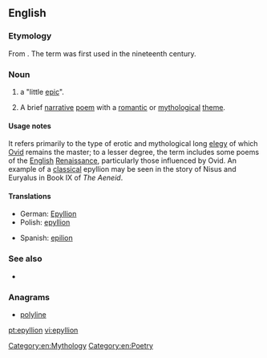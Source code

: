 ==English==

===Etymology===
From {{etyl|grc|en}} {{term|ἐπύλλιον|lang=grc|tr=epullion}}. The term was first used in the nineteenth century.

===Noun===
{{en-noun|epyllia}}

# {{context|literary}} a "little [[epic]]".
# {{context|literary}} A brief [[narrative]] [[poem]] with a [[romantic]] or [[mythological]] [[theme]].

====Usage notes====
It refers primarily to the type of erotic and mythological long [[elegy]] of which [[Ovid]] remains the master; to a lesser degree, the term includes some poems of the [[English]] [[Renaissance]], particularly those influenced by Ovid. An example of a [[classical]] epyllion may be seen in the story of Nisus and Euryalus in Book IX of ''The Aeneid''.

====Translations====
{{trans-top|little epic poem}}
* German: [[Epyllion#German|Epyllion]]
* Polish: [[epyllion#Polish|epyllion]]
{{trans-mid}}
* Spanish: [[epilion#Spanish|epilion]]
{{trans-bottom}}

===See also===
* {{pedia|Epic poetry}}
===Anagrams===
* [[polyline#English|polyline]]

[[Category:en:Mythology]]
[[Category:en:Poetry]]

[[pt:epyllion]]
[[vi:epyllion]]